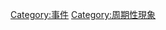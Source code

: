 {{Catnav|頁面分類|历史|事件}}
{{Catnav|頁面分類|自然|現象|周期性现象}}
{{Commons cat|Recurring events}}

[[Category:事件|Category:事件]]
[[Category:周期性現象|Category:周期性現象]]